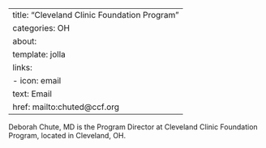 
---
title: "Cleveland Clinic Foundation Program"
categories: OH
about:
  template: jolla
  links:
    - icon: email
      text: Email
      href: mailto:chuted@ccf.org
---

Deborah Chute, MD is the Program Director at Cleveland Clinic Foundation Program, located in Cleveland, OH. 
